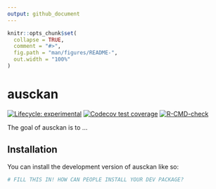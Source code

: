 ```yaml
---
output: github_document
---
```


<!-- README.md is generated from README.Rmd. Please edit that file -->

```r
knitr::opts_chunk$set(
  collapse = TRUE,
  comment = "#>",
  fig.path = "man/figures/README-",
  out.width = "100%"
)
```

# ausckan

<!-- badges: start -->
[![Lifecycle: experimental](https://img.shields.io/badge/lifecycle-experimental-orange.svg)](https://lifecycle.r-lib.org/articles/stages.html#experimental)
[![Codecov test coverage](https://codecov.io/gh/djpr-data/ausckan/branch/main/graph/badge.svg)](https://app.codecov.io/gh/djpr-data/ausckan?branch=main)
[![R-CMD-check](https://github.com/djpr-data/ausckan/workflows/R-CMD-check/badge.svg)](https://github.com/djpr-data/ausckan/actions)
<!-- badges: end -->

The goal of ausckan is to ...

## Installation

You can install the development version of ausckan like so:

``` r
# FILL THIS IN! HOW CAN PEOPLE INSTALL YOUR DEV PACKAGE?
```

